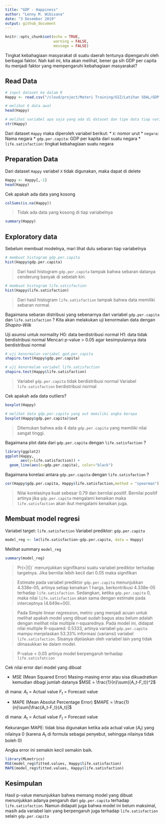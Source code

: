 ```yaml
---
title: "GDP - Happiness"
author: "Lenny M. Wibisana"
date: "3 Desember 2019"
output: github_document
---
```


```r
knitr::opts_chunk$set(echo = TRUE,
                      warning = FALSE,
                      message = FALSE)
```

Tingkat kebahagiaan masyarakat di suatu daerah tentunya dipengaruhi oleh berbagai faktor. Nah kali ini, kita akan melihat, bener ga sih GDP per capita itu menjadi faktor yang mempengaruhi kebahagiaan masyarakat?

## Read Data

```r
# input dataset ke dalam R
Happy <- read.csv("/cloud/project/Materi Training/GIZ/Latihan SOAL/GDP vs Happiness.csv")
```


```r
# melihat 6 data awal
head(Happy)

# melihat variabel apa saja yang ada di dataset dan tipe data tiap variabelnya
str(Happy)
```

Dari dataset `Happy` maka diperoleh variabel berikut:
* `X`: nomor urut
* `negara`: Nama negara
* `gdp.per.capita`: GDP per kapita dari suatu negara
* `life.satisfaction`: tingkat kebahagiaan suatu negara


## Preparation Data

Dari dataset `Happy` variabel `X` tidak digunakan, maka dapat di delete
```r
Happy <- Happy[,-1]
head(Happy)
```

Cek apakah ada data yang kosong
```r
colSums(is.na(Happy))
```
> Tidak ada data yang kosong di tiap variabelnya

```r
summary(Happy)
```


## Exploratory data

Sebelum membuat modelnya, mari lihat dulu sebaran tiap variabelnya
```r
# membuat histogram gdp.per.capita
hist(Happy$gdp.per.capita)
```
> Dari hasil histogram `gdp.per.capita` tampak bahwa sebaran datanya cenderung banyak di sebelah kiri.


```r
# membuat histogram life.satisfaction
hist(Happy$life.satisfaction)
```
> Dari hasil histogram `life.satisfaction` tampak bahwa data memiliki sebaran normal.


Bagaimana sebaran distribusi yang sebenarnya dari variabel `gdp.per.capita` dan `life.satisfaction` ?
Kita akan melakukan uji kenormalan data dengan *Shapiro-Wilk*

Uji asumsi untuk normality
H0: data berdistribusi normal
H1: data tidak berdistribusi normal
Mencari p-value > 0.05 agar kesimpulannya data berdistribusi normal
```r
# uji kenormalan variabel gpd.per.capita
shapiro.test(Happy$gdp.per.capita)

# uji kenormalam variabel life.satisfaction
shapiro.test(Happy$life.satisfaction)
```
> Variabel `gdp.per.capita` tidak berdistribusi normal
> Variabel `life.satisfaction` berdistribusi normal


Cek apakah ada data outliers?
```r
boxplot(Happy)

# melihat data gdp.per.capita yang out memiliki angka berapa
boxplot(Happy$gdp.per.capita)$out
```
> Ditemukan bahwa ada 4 data `gdp.per.capita` yang memiliki nilai sangat tinggi.

Bagaimana plot data dari `gdp.per.capita` dengan `life.satisfaction` ?
```r
library(ggplot2)
ggplot(Happy,
       aes(y=life.satisfaction)) +
  geom_line(aes(x=gdp.per.capita), color="black")
```

Bagaimana korelasi antara `gdp.per.capita` dengan `life.satisfaction` ?
```r
cor(Happy$gdp.per.capita, Happy$life.satisfaction,method = "spearman")
```
> Nilai korelasinya kuat sebesar 0.79 dan bernilai positif.
Bernilai positif artinya jika `gdp.per.capita` mengalami kenaikan maka `life.satisfaction` akan ikut mengalami kenaikan juga.


## Membuat model regresi

Variabel target: `life.satisfaction`
Variabel prediktor: `gdp.per.capita`
```r
model_reg <- lm(life.satisfaction~gdp.per.capita, data = Happy)
```

Melihat summary `model_reg`
```r
summary(model_reg)
```
> Pr(<|t|)` menunjukkan signifikansi suatu variabel prediktor terhadap targetnya. Jika bernilai lebih kecil dari 0.05 maka signifikan

> Estimate pada variabel prediktor `gdp.per.capita` menunjukkan 4.338e-05, artinya setiap kenaikan 1 harga, berkontribusi 4.338e-05 terhadap `life.satisfaction`.
Sedangkan, ketika `gdp.per.capita` 0, maka nilai `life.satisfaction` akan sama dengan estimate pada interceptnya (4.649e+00).

> Pada Simple linear regression, metric yang menjadi acuan untuk melihat apakah model yang dibuat sudah bagus atau belum adalah dengan melihat nilai multiple r-squarednya. Pada model ini, didapat nilai multiple R-squared: 0.5333, artinya variabel `gdp.per.capita` mampu menjelaskan 53.33% informasi (variansi) variabel `life.satisfaction`.
Sisanya dijelaskan oleh variabel lain yang tidak dimasukkan ke dalam model.

> P-value < 0.05 artinya model berpengaruh terhadap `life.satisfatcion`


Cek nilai error dari model yang dibuat

* MSE (Mean Squared Error)
Masing-masing error atau sisa dikuadratkan kemudian dibagi jumlah datanya
$MSE = \frac{1}{n}\sum({A_t-F_t})^2$

di mana:
$A_t$ = Actual value
$F_t$ = Forecast value

* MAPE (Mean Absolut Percentage Error)
$MAPE = \frac{1}{n}\sum|\frac{A_t-F_t}{A_t}|$

di mana:
$A_t$ = Actual value
$F_t$ = Forecast value

Kekurangan MAPE: tidak bisa digunakan ketika ada actual value ($A_t$) yang nilainya 0 (karena $A_t$ di formula sebagai penyebut, sehingga nilainya tidak boleh 0)


Angka error ini semakin kecil semakin baik.

```r
library(MLmetrics)
MSE(model_reg$fitted.values, Happy$life.satisfaction)
MAPE(model_reg$fitted.values, Happy$life.satisfaction)
```

## Kesimpulan

Hasil p-value menunjukkan bahwa memang model yang dibuat menunjukkan adanya pengaruh dari `gdp.per.capita` terhadap `life.satisfaction`. Namun didapati juga bahwa model ini belum maksimal, masih ada variabel lain yang berpengaruh juga terhadap `life.satisfaction` selain `gdp.per.capita`
